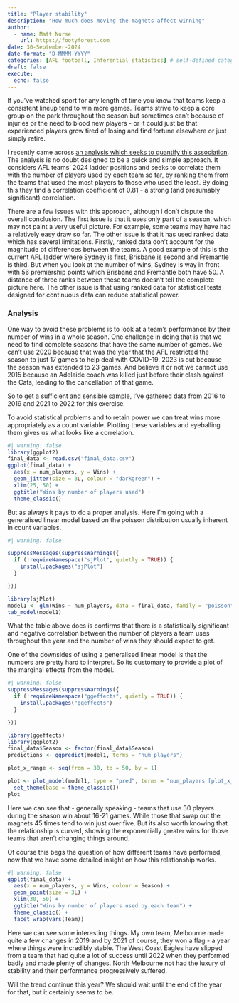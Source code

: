 ```yaml
---
title: "Player stability"
description: "How much does moving the magnets affect winning"
author:
  - name: Matt Nurse
    url: https://footyforest.com
date: 30-September-2024
date-format: "D-MMMM-YYYY"
categories: [AFL football, Inferential statistics] # self-defined categories
draft: false 
execute:
  echo: false
---
```


If you've watched sport for any length of time you know that teams keep a consistent lineup tend to win more games. Teams strive to keep a core group on the park throughout the season but sometimes can't because of injuries or the need to blood new players - or it could just be that experienced players grow tired of losing and find fortune elsewhere or just simply retire.

I recently came across [an analysis which seeks to quantify this association](https://www.saintsational.net/viewtopic.php?t=114129&sid=46edb59581f56b0a0f59c5b368a7bd8b&fbclid=IwY2xjawEVKqNleHRuA2FlbQIxMAABHTDgw3Mt9u5xWamcpDjZou4CSUrDpIcxN-2HK6s_6m5B_IGfEDhnjXaGYg_aem_pAdICoNlK4DsHwzbvShCZA). The analysis is no doubt designed to be a quick and simple approach. It considers AFL teams' 2024 ladder positions and seeks to correlate them with the number of players used by each team so far, by ranking them from the teams that used the most players to those who used the least. By doing this they find a correlation coefficient of 0.81 - a strong (and presumably significant) correlation.

There are a few issues with this approach, although I don't dispute the overall conclusion. The first issue is that it uses only part of a season, which may not paint a very useful picture. For example, some teams may have had a relatively easy draw so far. The other issue is that it has used ranked data which has several limitations. Firstly, ranked data don't account for the magnitude of differences between the teams. A good example of this is the current AFL ladder where Sydney is first, Brisbane is second and Fremantle is third. But when you look at the number of wins, Sydney is way in front with 56 premiership points which Brisbane and Fremantle both have 50. A distance of three ranks between these teams doesn't tell the complete picture here. The other issue is that using ranked data for statistical tests designed for continuous data can reduce statistical power.

### Analysis

One way to avoid these problems is to look at a team's performance by their number of wins in a whole season. One challenge in doing that is that we need to find complete seasons that have the same number of games. We can't use 2020 because that was the year that the AFL restricted the season to just 17 games to help deal with COVID-19. 2023 is out because the season was extended to 23 games. And believe it or not we cannot use 2015 because an Adelaide coach was killed just before their clash against the Cats, leading to the cancellation of that game.

So to get a sufficient and sensible sample, I've gathered data from 2016 to 2019 and 2021 to 2022 for this exercise.

To avoid statistical problems and to retain power we can treat wins more appropriately as a count variable. Plotting these variables and eyeballing them gives us what looks like a correlation.

```r
#| warning: false
library(ggplot2)
final_data <- read.csv("final_data.csv")
ggplot(final_data) +
  aes(x = num_players, y = Wins) +
  geom_jitter(size = 3L, colour = "darkgreen") +
  xlim(25, 50) +
  ggtitle("Wins by number of players used") +
  theme_classic() 
```

But as always it pays to do a proper analysis. Here I'm going with a generalised linear model based on the poisson distribution usually inherent in count variables.

```r
#| warning: false

suppressMessages(suppressWarnings({
  if (!requireNamespace("sjPlot", quietly = TRUE)) {
    install.packages("sjPlot")
  }

}))

library(sjPlot)
model1 <- glm(Wins ~ num_players, data = final_data, family = "poisson")
tab_model(model1)
```

What the table above does is confirms that there is a statistically significant and negative correlation between the number of players a team uses throughout the year and the number of wins they should expect to get.

One of the downsides of using a generalised linear model is that the numbers are pretty hard to interpret. So its customary to provide a plot of the marginal effects from the model.

```r
#| warning: false
suppressMessages(suppressWarnings({
  if (!requireNamespace("ggeffects", quietly = TRUE)) {
    install.packages("ggeffects")
  }

}))

library(ggeffects)
library(ggplot2)
final_data$Season <- factor(final_data$Season)
predictions <- ggpredict(model1, terms = "num_players") 

plot_x_range <- seq(from = 30, to = 50, by = 1)

plot <- plot_model(model1, type = "pred", terms = "num_players [plot_x_range]", color = "darkgreen", title = "Predicted wins as a function of players used", axis.labels = c("wins", "number of players used")) +
  set_theme(base = theme_classic())
plot
```

Here we can see that - generally speaking - teams that use 30 players during the season win about 16-21 games. While those that swap out the magnets 45 times tend to win just over five. But its also worth knowing that the relationship is curved, showing the exponentially greater wins for those teams that aren't changing things around.

Of course this begs the question of how different teams have performed, now that we have some detailed insight on how this relationship works.

```r
#| warning: false
ggplot(final_data) +
  aes(x = num_players, y = Wins, colour = Season) +
  geom_point(size = 3L) +
  xlim(30, 50) +
  ggtitle("Wins by number of players used by each team") +
  theme_classic() +
  facet_wrap(vars(Team)) 
```

Here we can see some interesting things. My own team, Melbourne made quite a few changes in 2019 and by 2021 of course, they won a flag - a year where things were incredibly stable. The West Coast Eagles have slipped from a team that had quite a lot of success until 2022 when they performed badly and made plenty of changes. North Melbourne not had the luxury of stability and their performance progressively suffered.

Will the trend continue this year? We should wait until the end of the year for that, but it certainly seems to be.
